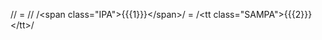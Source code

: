 <includeonly>/<span class="IPA">{{{1}}}</span>/ = /<tt class="SAMPA">{{{2}}}</tt>/</includeonly><noinclude>
<nowiki>/<span class="IPA">{{{1}}}</span>/ = /<tt class="SAMPA">{{{2}}}</tt>/</nowiki>
[[Category:语言模板|{{PAGENAME}}]]
</noinclude>